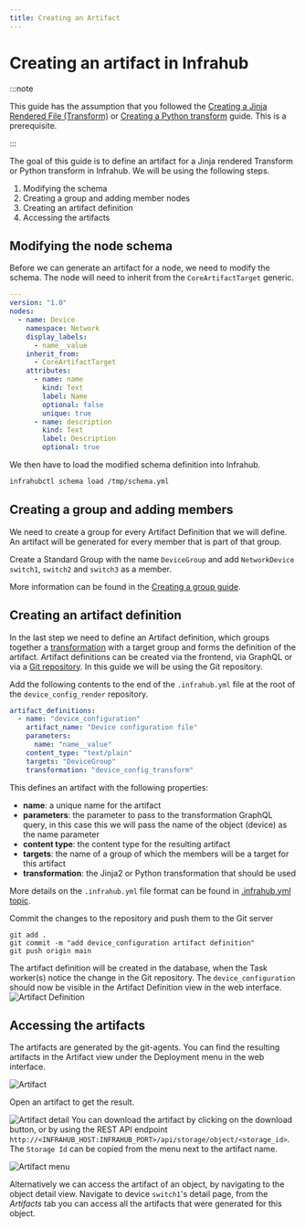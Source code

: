 ```yaml
---
title: Creating an Artifact
---
```



# Creating an artifact in Infrahub

:::note

This guide has the assumption that you followed the [Creating a Jinja Rendered File (Transform)](./jinja2-transform.mdx) or [Creating a Python transform](./python-transform.mdx) guide. This is a prerequisite.

:::

The goal of this guide is to define an artifact for a Jinja rendered Transform or Python transform in Infrahub. We will be using the following steps.

1. Modifying the schema
2. Creating a group and adding member nodes
2. Creating an artifact definition
3. Accessing the artifacts

## Modifying the node schema

Before we can generate an artifact for a node, we need to modify the schema. The node will need to inherit from the `CoreArtifactTarget` generic.

```yaml
---
version: "1.0"
nodes:
  - name: Device
    namespace: Network
    display_labels:
      - name__value
    inherit_from:
      - CoreArtifactTarget
    attributes:
      - name: name
        kind: Text
        label: Name
        optional: false
        unique: true
      - name: description
        kind: Text
        label: Description
        optional: true
```

We then have to load the modified schema definition into Infrahub.

```bash
infrahubctl schema load /tmp/schema.yml
```

## Creating a group and adding members

We need to create a group for every Artifact Definition that we will define. An artifact will be generated for every member that is part of that group.

Create a Standard Group with the name `DeviceGroup` and add `NetworkDevice` `switch1`, `switch2` and `switch3` as a member.

More information can be found in the [Creating a group guide](./groups.mdx).

<center>
  <ReactPlayer url='https://www.youtube.com/watch?v=ASGMKZVLCbY' light />
</center>

## Creating an artifact definition

In the last step we need to define an Artifact definition, which groups together a [transformation](../topics/transformation.mdx) with a target group and forms the definition of the artifact. Artifact definitions can be created via the frontend, via GraphQL or via a [Git repository](../topics/repository.mdx). In this guide we will be using the Git repository.

Add the following contents to the end of the `.infrahub.yml` file at the root of the `device_config_render` repository.

```yaml
artifact_definitions:
  - name: "device_configuration"
    artifact_name: "Device configuration file"
    parameters:
      name: "name__value"
    content_type: "text/plain"
    targets: "DeviceGroup"
    transformation: "device_config_transform"
```

This defines an artifact with the following properties:

- **name**: a unique name for the artifact
- **parameters**: the parameter to pass to the transformation GraphQL query, in this case this we will pass the name of the object (device) as the name parameter
- **content type**: the content type for the resulting artifact
- **targets**: the name of a group of which the members will be a target for this artifact
- **transformation**: the Jinja2 or Python transformation that should be used

More details on the `.infrahub.yml` file format can be found in [.infrahub.yml topic](../topics/infrahub-yml.mdx).

Commit the changes to the repository and push them to the Git server

```shell
git add .
git commit -m "add device_configuration artifact definition"
git push origin main
```

The artifact definition will be created in the database, when the Task worker(s) notice the change in the Git repository. The `device_configuration` should now be visible in the Artifact Definition view in the web interface.
![Artifact Definition](../media/guides/artifact/artifact_definition.png)

## Accessing the artifacts

The artifacts are generated by the git-agents. You can find the resulting artifacts in the Artifact view under the Deployment menu in the web interface.

![Artifact](../media/guides/artifact/artifact_view.png)

Open an artifact to get the result.

![Artifact detail](../media/guides/artifact/artifact_detail.png)
You can download the artifact by clicking on the download button, or by using the REST API endpoint `http://<INFRAHUB_HOST:INFRAHUB_PORT>/api/storage/object/<storage_id>`. The `Storage Id` can be copied from the menu next to the artifact name.

![Artifact menu](../media/guides/artifact/artifact_menu.png)

Alternatively we can access the artifact of an object, by navigating to the object detail view. Navigate to device `switch1`'s detail page, from the *Artifacts* tab you can access all the artifacts that were generated for this object.
